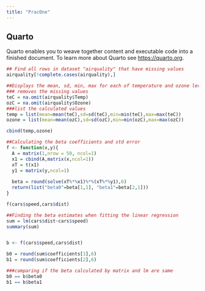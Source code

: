 ```yaml
---
title: "PracOne"
---
```


## Quarto

Quarto enables you to weave together content and executable code into a finished document. To learn more about Quarto see <https://quarto.org>.

```r
## Find all rows in dataset "airquality" that have missing values
airquality[!complete.cases(airquality),]
```

```r
##Displays the mean, sd, min, max for each of temperature and ozone level
### removes the missing values
teC = na.omit(airquality$Temp)
ozC = na.omit(airquality$Ozone)
###list the calculated values
temp = list(mean=mean(teC),sd=sd(teC),min=min(teC),max=max(teC))
ozone = list(mean=mean(ozC),sd=sd(ozC),min=min(ozC),max=max(ozC))

cbind(temp,ozone)

```

```r
##Calculating the beta coefficients and std error
f <- function(x,y){
  A = matrix(1,nrow = 50, ncol=1)
  x1 = cbind(A,matrix(x,ncol=1))
  xT = t(x1)
  y1 = matrix(y,ncol=1)
  
  beta = round(solve(xT%*%x1)%*%(xT%*%y1),6)
  return(list("beta0"=beta[1,1], "beta1"=beta[2,1]))
}

f(cars$speed,cars$dist)
```

```r
##Finding the beta estimates when fitting the linear regression
sum = lm(cars$dist~cars$speed)
summary(sum)


b <- f(cars$speed,cars$dist)

b0 = round(sum$coefficients[1],6)
b1 = round(sum$coefficients[2],6)

###comparing if the beta calculated by matrix and lm are same
b0 == b$beta0
b1 == b$beta1

```
